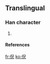 ==Translingual==

===Han character===
{{Han char|rn=9|rad=人|as=05|sn=7|four=|canj=人口竹山 (ORHU)}}

# {{defn|Han}}

====References====
{{Han ref|kx=0100.021|dkj=|dj=|hdz=|uh=3446|ud=13382|bh=|bd=}}



[[fr:㑆]]
[[ko:㑆]]